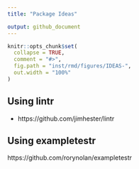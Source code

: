 ```yaml
---
title: "Package Ideas"

output: github_document
---
```


```r
knitr::opts_chunk$set(
  collapse = TRUE,
  comment = "#>",
  fig.path = "inst/rmd/figures/IDEAS-",
  out.width = "100%"
)
```

## Using lintr

- https://github.com/jimhester/lintr

## Using exampletestr

https://github.com/rorynolan/exampletestr

